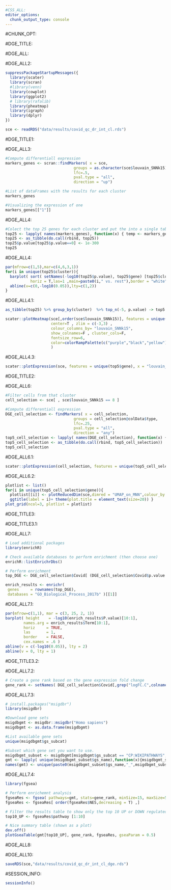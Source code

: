 ```yaml
---
#CSS_ALL:
editor_options: 
  chunk_output_type: console
---
```


#CHUNK_OPT:

#DGE_TITLE:

#DGE_ALL:

#DGE_ALL2:

```r
suppressPackageStartupMessages({
  library(scater)
  library(scran)
  #library(venn)
  library(cowplot)
  library(ggplot2)
  # library(rafalib)
  library(pheatmap)
  library(igraph)
  library(dplyr)
})

sce <- readRDS("data/results/covid_qc_dr_int_cl.rds")
```

#DGE_TITLE1:

#DGE_ALL3:

```r
#Compute differentiall expression
markers_genes <- scran::findMarkers( x = sce,
                              groups = as.character(sce$louvain_SNNk15),
                              lfc=.5,
                              pval.type = "all",
                              direction = "up")

#List of dataFrames with the results for each cluster
markers_genes

#Visualizing the expression of one
markers_genes[["1"]]
```

#DGE_ALL4:

```r
#Colect the top 25 genes for each cluster and put the into a single table
top25 <- lapply( names(markers_genes), function(x) { temp <- markers_genes[[x]][1:25, 1:2] ; temp$gene <- rownames(markers_genes[[x]])[1:25] ; temp$cluster <- x ; return(temp) } )
top25 <- as_tibble(do.call(rbind, top25))
top25$p.value[top25$p.value==0] <- 1e-300
top25
```

#DGE_ALL4:

```r
par(mfrow=c(1,5),mar=c(4,6,3,1))
for(i in unique(top25$cluster)){
  barplot( sort( setNames(-log10(top25$p.value), top25$gene) [top25$cluster == i], F),
           horiz = T,las=1 ,main=paste0(i," vs. rest"),border = "white", yaxs="i",xlab="-log10FC" )
  abline(v=c(0,-log10(0.05)),lty=c(1,2))
}
```

#DGE_ALL4.1:

```r
as_tibble(top25) %>% group_by(cluster)  %>% top_n(-5, p.value) -> top5

scater::plotHeatmap(sce[,order(sce$louvain_SNNk15)], features = unique(top5$gene) ,
                    center=T , zlim = c(-3,3) ,
                    colour_columns_by= "louvain_SNNk15",
                    show_colnames=F , cluster_cols=F,
                    fontsize_row=6,
                    color=colorRampPalette(c("purple","black","yellow"))(90)
                    )
```

#DGE_ALL4.3:

```r
scater::plotExpression(sce, features = unique(top5$gene), x = "louvain_SNNk15", ncol = 5, colour_by = "louvain_SNNk15", scales="free")
```


#DGE_TITLE2:

#DGE_ALL6:

```r
#Filter cells from that cluster
cell_selection <- sce[ , sce$louvain_SNNk15 == 8 ]

#Compute differentiall expression
DGE_cell_selection <- findMarkers( x = cell_selection,
                              groups = cell_selection@colData$type,
                              lfc=.25,
                              pval.type = "all",
                              direction = "any")
top5_cell_selection <- lapply( names(DGE_cell_selection), function(x) { temp <- DGE_cell_selection[[x]][1:5, 1:2] ; temp$gene <- rownames(DGE_cell_selection[[x]])[1:5] ; temp$cluster <- x ; return(temp) } )
top5_cell_selection <- as_tibble(do.call(rbind, top5_cell_selection))
top5_cell_selection
```

#DGE_ALL6.1:

```r
scater::plotExpression(cell_selection, features = unique(top5_cell_selection$gene), x = "type", ncol = 5, colour_by = "type")
```

#DGE_ALL6.2:

```r
plotlist <- list()
for(i in unique(top5_cell_selection$gene)){
  plotlist[[i]] <- plotReducedDim(sce,dimred = "UMAP_on_MNN",colour_by = i,by_exprs_values = "logcounts") +
  ggtitle(label = i)+ theme(plot.title = element_text(size=20)) }
plot_grid(ncol=3, plotlist = plotlist)
```


#DGE_TITLE3:

#DGE_TITLE3.1:

#DGE_ALL7:

```r
# Load additional packages
library(enrichR)

# Check available databases to perform enrichment (then choose one)
enrichR::listEnrichrDbs()

# Perform enrichment
top_DGE <- DGE_cell_selection$Covid[ (DGE_cell_selection$Covid$p.value < 0.01) & (abs(DGE_cell_selection$Covid[,grep("logFC.C",colnames(DGE_cell_selection$Covid))])>0.25), ]

enrich_results <- enrichr(
 genes     = rownames(top_DGE),
 databases = "GO_Biological_Process_2017b" )[[1]]

```

#DGE_ALL7.1:

```r
par(mfrow=c(1,1), mar = c(3, 25, 2, 1))
barplot( height    = -log10(enrich_results$P.value)[10:1],
        names.arg = enrich_results$Term[10:1],
        horiz     = TRUE,
        las       = 1,
        border    = FALSE,
        cex.names = .6 )
abline(v = c(-log10(0.05)), lty = 2)
abline(v = 0, lty = 1)
```

#DGE_TITLE3.2:

#DGE_ALL7.2:

```r
# Create a gene rank based on the gene expression fold change
gene_rank <- setNames( DGE_cell_selection$Covid[,grep("logFC.C",colnames(DGE_cell_selection$Covid))], casefold(rownames(DGE_cell_selection$Covid),upper=T) )
```

#DGE_ALL7.3:

```r
# install.packages("msigdbr")
library(msigdbr)

#Download gene sets
msigdbgmt <- msigdbr::msigdbr("Homo sapiens")
msigdbgmt <- as.data.frame(msigdbgmt)

#List available gene sets
unique(msigdbgmt$gs_subcat)

#Subset which gene set you want to use.
msigdbgmt_subset <- msigdbgmt[msigdbgmt$gs_subcat == "CP:WIKIPATHWAYS",]
gmt <- lapply( unique(msigdbgmt_subset$gs_name),function(x){msigdbgmt_subset [msigdbgmt_subset$gs_name == x ,"gene_symbol"]} )
names(gmt) <- unique(paste0(msigdbgmt_subset$gs_name,"_",msigdbgmt_subset$gs_exact_source))
```

#DGE_ALL7.4:

```r
library(fgsea)

# Perform enrichemnt analysis
fgseaRes <- fgsea( pathways=gmt, stats=gene_rank, minSize=15, maxSize=500,nperm = 10000)
fgseaRes <- fgseaRes[ order(fgseaRes$NES,decreasing = T) ,]

# Filter the results table to show only the top 10 UP or DOWN regulated processes (optional)
top10_UP <- fgseaRes$pathway [1:10]

# Nice summary table (shown as a plot)
dev.off()
plotGseaTable(gmt[top10_UP], gene_rank, fgseaRes, gseaParam = 0.5)
```

#DGE_ALL8:

#DGE_ALL10:


```r
saveRDS(sce,"data/results/covid_qc_dr_int_cl_dge.rds")
```


#SESSION_INFO:

```r
sessionInfo()
```



















